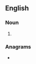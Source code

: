 ==English==

===Noun===
{{head|en|noun form}}

# {{plural of|en|hagbut}}

===Anagrams===
* {{anagrams|en|a=abghstu|abgusht}}